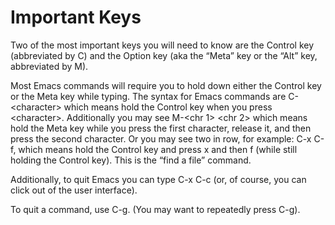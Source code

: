 # Important Keys {.sec-starting}

Two of the most important keys you will need to know are the Control key (abbreviated by C) and the Option key (aka the "Meta" key or the "Alt" key, abbreviated by M). 

Most Emacs commands will require you to hold down either the Control key or the Meta key while typing. The syntax for Emacs commands are C-\<character\> which means hold the Control key when you press \<character\>. Additionally you may see M-\<chr 1\> \<chr 2\> which means hold the Meta key while you press the first character, release it, and then press the second character. Or you may see two in row, for example: C-x C-f, which means hold the Control key and press x and then f (while still holding the Control key). This is the "find a file" command.

Additionally, to quit Emacs you can type C-x C-c (or, of course, you can click out of the user interface).

To quit a command, use C-g. (You may want to repeatedly press C-g).

